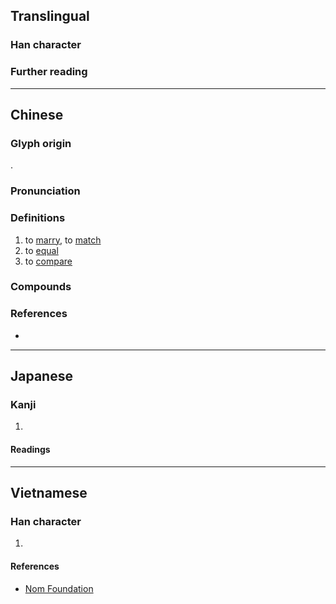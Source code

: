 {{character info}}
==Translingual==

===Han character===
{{Han char|rn=38|rad=女|as=10|sn=13|four=46411|canj=VHWP|ids=⿰女𣬉}}

===Further reading===
{{Han ref|kx=0268.030|dkj=06571|dj=0535.260|hdz=21072.070|uh=5AB2}}

----

==Chinese==
{{zh-forms|alt=嫓-ancient}}

===Glyph origin===
{{Han etym}}
{{Han compound|女|𣬉|c1=s|c2=p|ls=psc|t1=woman}}.

===Pronunciation===
{{zh-pron
|m=pì
|c=bei2,pei3
|md=bê
|mc=y
|oc=y
|cat=v
}}

===Definitions===
{{head|zh|Han character}}

# to [[marry]], to [[match]]
# to [[equal]]
# to [[compare]]

===Compounds===
{{zh-der|媲美|媲偶|像媲美}}

===References===
* {{R:yue:Hanzi}}

----

==Japanese==

===Kanji===
{{ja-kanji|grade=|rs=女10}}

# {{rfdef|ja|sort=女10}}

====Readings====
{{ja-readings
|on=へい, ひ, び
|kun=つれあい
}}

----

==Vietnamese==

===Han character===
{{vi-readings|rs=女10|reading=tỉ}}

# {{rfdef|vi|sort=女10}}

====References====
* [http://nomfoundation.org/common/nom_details.php?codepoint=5ab2 Nom Foundation]